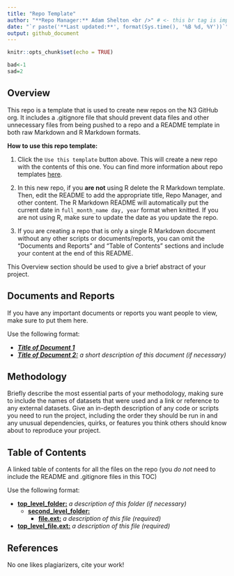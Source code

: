 ```yaml
---
title: "Repo Template"
author: "**Repo Manager:** Adam Shelton <br />" # <- this br tag is important formatting, do not delete!
date: "`r paste('**Last updated:**', format(Sys.time(), '%B %d, %Y'))`"
output: github_document
---
```


```r
knitr::opts_chunk$set(echo = TRUE)

bad<-1
sad=2
```

## Overview
This repo is a template that is used to create new repos on the N3 GitHub org. It includes a .gitignore file that should prevent data files and other unnecessary files from being pushed to a repo and a README template in both raw Markdown and R Markdown formats.

**How to use this repo template:**

1. Click the `Use this template` button above. This will create a new repo with the contents of this one. You can find more information about repo templates [here](https://docs.github.com/en/github/creating-cloning-and-archiving-repositories/creating-a-repository-from-a-template).

1. In this new repo, if you **are not** using R delete the R Markdown template. Then, edit the README to add the appropriate title, Repo Manager, and other content. The R Markdown README will automatically put the current date in `full_month_name day, year` format when knitted. If you are not using R, make sure to update the date as you update the repo.

1. If you are creating a repo that is only a single R Markdown document without any other scripts or documents/reports, you can omit the "Documents and Reports" and "Table of Contents" sections and include your content at the end of this README.

This Overview section should be used to give a brief abstract of your project.

## Documents and Reports

If you have any important documents or reports you want people to view, make sure to put them here.

Use the following format:

- ***[Title of Document 1](path/to/document.pdf)***
- ***[Title of Document 2:](path/to/document.pdf)*** *a short description of this document (if necessary)*

## Methodology

Briefly describe the most essential parts of your methodology, making sure to include the names of datasets that were used and a link or reference to any external datasets. Give an in-depth description of any code or scripts you need to run the project, including the order they should be run in and any unusual dependencies, quirks, or features you think others should know about to reproduce your project.

## Table of Contents
A linked table of contents for all the files on the repo (you *do not* need to include the README and .gitignore files in this TOC)

Use the following format:

- **[top_level_folder:](top_level_folder/)** *a description of this folder (if necessary)*
  - **[second_level_folder:](second_level_folder/)**
    - **[file.ext:](second_level_folder/file.ext)** *a description of this file (required)*
- **[top_level_file.ext:](top_level_file.ext)** *a description of this file (required)*

## References

No one likes plagiarizers, cite your work!

